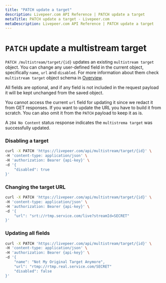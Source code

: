 ```yaml
---
title: "PATCH update a target"
description: Livepeer.com API Reference | PATCH update a target
metaTitle: PATCH update a target - Livepeer.com
metaDescription: Livepeer.com API Reference | PATCH update a target
---
```


# `PATCH` update a multistream target

`PATCH /multistream/target/{id}` updates an existing `multistream target`
object. You can change any user-defined field in the current object,
specifically `name`, `url` and `disabled`. For more information about them check
`multistream target` object schema in
[Overview](/references/multistream-target/overview).

All fields are optional, and if any field is not included in the request payload
it will be kept unchanged from the saved object.

You cannot access the current `url` field for updating it since we redact it
from GET responses. If you want to update the URL you have to build it from
scratch. You can also omit it from the `PATCH` payload to keep it as is.

A `204 No Content` status response indicates the `multistrema target` was
successfully updated.

### Disabling a target

```bash
curl -X PATCH 'https://livepeer.com/api/multistream/target/{id}' \
-H 'content-type: application/json' \
-H 'authorization: Bearer {api-key}' \
-d '{
    "disabled": true
}'
```

### Changing the target URL

```bash
curl -X PATCH 'https://livepeer.com/api/multistream/target/{id}' \
-H 'content-type: application/json' \
-H 'authorization: Bearer {api-key}' \
-d '{
    "url": "srt://rtmp.service.com/live?streamId=SECRET"
}'
```

### Updating all fields

```bash
curl -X PATCH 'https://livepeer.com/api/multistream/target/{id}' \
-H 'content-type: application/json' \
-H 'authorization: Bearer {api-key}' \
-d '{
    "name": "Not My Original Target Anymore",
    "url": "rtmp://rtmp.real.service.com/SECRET"
    "disabled": false
}'
```
